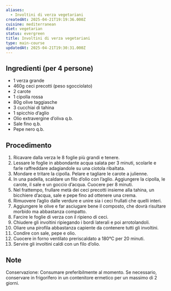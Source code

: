```yaml
---
aliases:
  - Involtini di verza vegetariani
createdAt: 2025-04-21T19:19:36.000Z
cuisine: mediterranean
diet: vegetarian
status: evergreen
title: Involtini di verza vegetariani
type: main-course
updatedAt: 2025-04-21T19:30:31.000Z
---
```

## Ingredienti (per 4 persone)

- 1 verza grande
- 460g ceci precotti (peso sgocciolato)
- 2 carote
- 1 cipolla rossa
- 80g olive taggiasche
- 3 cucchiai di tahina
- 1 spicchio d’aglio
- Olio extravergine d’oliva q.b.
- Sale fino q.b.
- Pepe nero q.b.

## Procedimento

1. Ricavare dalla verza le 8 foglie più grandi e tenere.
2. Lessare le foglie in abbondante acqua salata per 3 minuti, scolarle e farle raffreddare adagiandole su una ciotola ribaltata.
3. Mondare e tritare la cipolla. Pelare e tagliare le carote a julienne.
4. In una padella, scaldare un filo d’olio con l’aglio. Aggiungere la cipolla, le carote, il sale e un goccio d’acqua. Cuocere per 8 minuti.
5. Nel frattempo, frullare metà dei ceci precotti insieme alla tahina, un bicchiere d’acqua, sale e pepe fino ad ottenere una crema.
6. Rimuovere l’aglio dalle verdure e unire sia i ceci frullati che quelli interi.
7. Aggiungere le olive e far asciugare bene il composto, che dovrà risultare morbido ma abbastanza compatto.
8. Farcire le foglie di verza con il ripieno di ceci.
9. Chiudere gli involtini ripiegando i bordi laterali e poi arrotolandoli.
10. Oliare una pirofila abbastanza capiente da contenere tutti gli involtini.
11. Condire con sale, pepe e olio.
12. Cuocere in forno ventilato preriscaldato a 180°C per 20 minuti.
13. Servire gli involtini caldi con un filo d’olio.

## Note

Conservazione: Consumare preferibilmente al momento. Se necessario, conservare in frigorifero in un contenitore ermetico per un massimo di 2 giorni.
